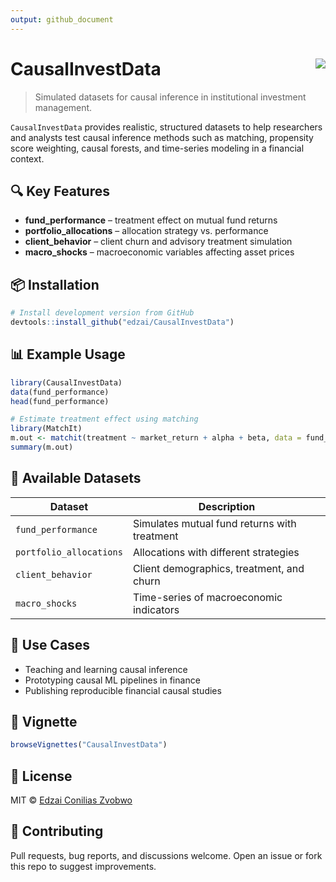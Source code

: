 ```yaml
---
output: github_document
---
```


# CausalInvestData <img src="https://img.shields.io/badge/status-active-brightgreen" align="right" />

> Simulated datasets for causal inference in institutional investment management.

`CausalInvestData` provides realistic, structured datasets to help researchers and analysts test causal inference methods such as matching, propensity score weighting, causal forests, and time-series modeling in a financial context.

## 🔍 Key Features

- **fund_performance** – treatment effect on mutual fund returns
- **portfolio_allocations** – allocation strategy vs. performance
- **client_behavior** – client churn and advisory treatment simulation
- **macro_shocks** – macroeconomic variables affecting asset prices

## 📦 Installation

```r
# Install development version from GitHub
devtools::install_github("edzai/CausalInvestData")
```

## 📊 Example Usage

```r
library(CausalInvestData)
data(fund_performance)
head(fund_performance)

# Estimate treatment effect using matching
library(MatchIt)
m.out <- matchit(treatment ~ market_return + alpha + beta, data = fund_performance)
summary(m.out)
```

## 📁 Available Datasets

| Dataset              | Description |
|----------------------|-------------|
| `fund_performance`   | Simulates mutual fund returns with treatment |
| `portfolio_allocations` | Allocations with different strategies |
| `client_behavior`    | Client demographics, treatment, and churn |
| `macro_shocks`       | Time-series of macroeconomic indicators |

## 🧪 Use Cases

- Teaching and learning causal inference
- Prototyping causal ML pipelines in finance
- Publishing reproducible financial causal studies

## 📖 Vignette

```r
browseVignettes("CausalInvestData")
```

## 📜 License

MIT © [Edzai Conilias Zvobwo](https://github.com/edzai)

## 🙌 Contributing

Pull requests, bug reports, and discussions welcome. Open an issue or fork this repo to suggest improvements.
